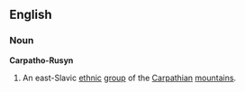 ==English==
===Noun===
'''Carpatho-Rusyn'''
# An east-Slavic [[ethnic]] [[group]] of the [[Carpathian]] [[mountain]]s.